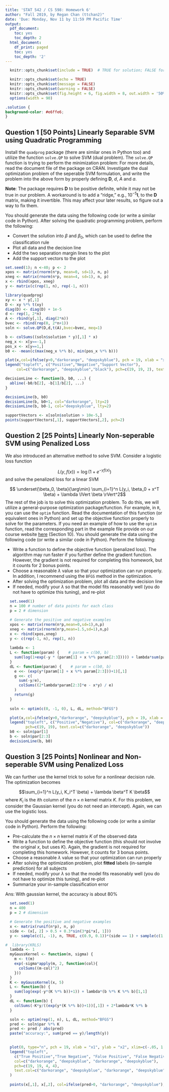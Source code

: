 ```yaml
---
title: 'STAT 542 / CS 598: Homework 6'
author: "Fall 2019, by Regan Chan (ttchan2)"
date: 'Due: Monday, Nov 11 by 11:59 PM Pacific Time'
output:
  pdf_document:
    toc: yes
    toc_depth: 2
  html_document:
    df_print: paged
    toc: yes
    toc_depth: '2'
---
```


```r
  knitr::opts_chunk$set(include = TRUE)  # TRUE for solution; FALSE for questions set

  knitr::opts_chunk$set(echo = TRUE)
  knitr::opts_chunk$set(message = FALSE)
  knitr::opts_chunk$set(warning = FALSE)
  knitr::opts_chunk$set(fig.height = 6, fig.width = 8, out.width = '50%', fig.align = "center")
  options(width = 90)
```

```css
.solution {
background-color: #e6ffe6;
}
```

## Question 1 [50 Points] Linearly Separable SVM using Quadratic Programming

Install the `quadprog` package (there are similar ones in Python too) and utilize the function `solve.QP` to solve SVM (dual problem). The `solve.QP` function is trying to perform the minimization problem:
\begin{align}
\text{minimize} & \quad \frac{1}{2} \boldsymbol\beta^T \mathbf{D} \boldsymbol\beta - d^T \boldsymbol\beta \nonumber \\
\text{subject to} & \quad \mathbf{A}^T \boldsymbol\beta \geq a \nonumber
\end{align}
For more details, read the document file of the \texttt{quadprog} package on CRAN. Investigate the dual optimization problem of the seperable SVM formulation, and write the problem into the above form by properly defining $\mathbf{D}$, $d$, $A$ and $a$. 

__Note__: The package requires $\mathbf{D}$ to be positive definite, while it may not be true in our problem. A workaround is to add a "ridge," e.g., $10^{-5} \mathbf{I}$, to the $\mathbf{D}$ matrix, making it invertible. This may affect your later results, so figure out a way to fix them. 

You should generate the data using the following code (or write a similar code in Python). After solving the quadratic programming problem, perform the following:

* Convert the solution into $\beta$ and $\beta_0$, which can be used to define the classification rule
* Plot all data and the decision line
* Add the two separation margin lines to the plot
* Add the support vectors to the plot


```r
set.seed(1); n <-40; p <- 2
xpos <- matrix(rnorm(n*p, mean=0, sd=1), n, p)
xneg <- matrix(rnorm(n*p, mean=4, sd=1), n, p)
x <- rbind(xpos, xneg)
y <- matrix(c(rep(1, n), rep(-1, n)))

library(quadprog)
xy <- x * y[,1]
D <- xy %*% t(xy)
diag(D) <- diag(D) + 1e-5
d <- rep(1, 2*n)
A <- rbind(y[,1], diag(2*n))
bvec <- rbind(rep(0, 2*n+1))
soln <- solve.QP(D,d,t(A),bvec=bvec, meq=1)

b <- colSums((soln$solution * y)[,1] * x)
neg_x <- x[y==-1,]
pos_x <- x[y==1,]
b0 <- -mean(c(max(neg_x %*% b), min(pos_x %*% b)))

plot(x,col=ifelse(y>0,"darkorange", "deepskyblue"), pch = 19, xlab = "x1", ylab = "x2")
legend("topleft", c("Positive","Negative","Support Vector"), 
     col=c("darkorange", "deepskyblue","black"), pch=c(19, 19, 2), text.col=c("darkorange", "deepskyblue", "black"))

decisionLine <- function(b, b0, ...) {
  abline(-b0/b[2], -b[1]/b[2], ...)
}

decisionLine(b, b0)
decisionLine(b, b0+1, col="darkorange", lty=2)
decisionLine(b, b0-1, col="deepskyblue", lty=2)

supportVectors <- x[soln$solution > 10e-5,]
points(supportVectors[,1], supportVectors[,2], pch=2)
```

## Question 2 [25 Points] Linearly Non-seperable SVM using Penalized Loss

We also introduced an alternative method to solve SVM. Consider a logistic loss function 

$$L(y, f(x)) = \log(1 + e^{- y f(x)})$$
and solve the penalized loss for a linear SVM

$$ \underset{\beta_0, \beta}{\arg\min} \sum_{i=1}^n L(y_i, \beta_0 + x^T \beta) + \lambda \lVert \beta \rVert^2$$
The rest of the job is to solve this optimization problem. To do this, we will utilize a general-purpose optimization package/function. For example, in `R`, you can use the `optim` function. Read the documentation of this function (or equivalent ones in Python) and set up the objective function properly to solve for the parameters. If you need an example of how to use the `optim` function, read the corresponding part in the example file provide on our course website [here](https://teazrq.github.io/stat542/other/r-intro.html) (Section 10). You should generate the data using the following code (or write a similar code in Python). Perform the following:

* Write a function to define the objective function (penalized loss). The algorithm may run faster if you further define the gradient function. However, the gradient is not required for completing this homework, but it counts for 2 bonus points. 
* Choose a reasonable $\lambda$ value so that your optimization can run properly. In addition, I recommend using the `BFGS` method in the optimization. 
* After solving the optimization problem, plot all data and the decision line
* If needed, modify your $\lambda$ so that the model fits reasonably well (you do not have to optimize this tuning), and re-plot

```r
  set.seed(1)
  n = 100 # number of data points for each class
  p = 2 # dimension

  # Generate the positive and negative examples
  xpos <- matrix(rnorm(n*p,mean=0,sd=1),n,p)
  xneg <- matrix(rnorm(n*p,mean=1.5,sd=1),n,p)
  x <- rbind(xpos,xneg)
  y <- c(rep(-1, n), rep(1, n))
  
  lambda <- 1
  L <- function(param) {    # param = c(b0, b)
    sum(log(1+exp(-y * (param[1] + x %*% param[2:3])))) + lambda*sum(param[2:3]^2)
  }
  dL <- function(param) {    # param = c(b0, b)
    e <<- (exp(y*(param[1] + x %*% param[2:3]))+1)[,1]
    g <<- c(
      sum(-y/e),
      colSums((2*lambda*param[2:3]*e - x*y) / e)
    )
    return(g)
  }
  
  soln <- optim(c(0, -1, 0), L, dL, method="BFGS")

  plot(x,col=ifelse(y>0,"darkorange", "deepskyblue"), pch = 19, xlab = "x1", ylab = "x2")
  legend("topleft", c("Positive","Negative"), col=c("darkorange", "deepskyblue"), 
         pch=c(19, 19), text.col=c("darkorange", "deepskyblue"))
  b0 <- soln$par[1]
  b <- soln$par[2:3]
  decisionLine(b, b0)
```

## Question 3 [25 Points] Nonlinear and Non-seperable SVM using Penalized Loss

We can further use the kernel trick to solve for a nonlinear decision rule. The optimization becomes 

$$\sum_{i=1}^n L(y_i, K_i^T \beta) + \lambda \beta^T K \beta$$
where $K_i$ is the $i$th column of the $n \times n$ kernel matrix $K$. For this problem, we consider the Gaussian kernel (you do not need an intercept). Again, we can use the logistic loss. 

You should generate the data using the following code (or write a similar code in Python). Perform the following:

* Pre-calculate the $n \times n$ kernel matrix $K$ of the observed data
* Write a function to define the objective function (this should not involve the original $x$, but uses $K$). Again, the gradient is not required for completing this homework. However, it counts for 3 bonus points. 
* Choose a reasonable $\lambda$ value so that your optimization can run properly
* After solving the optimization problem, plot **fitted** labels (in-sample prediction) for all subjects
* If needed, modify your $\lambda$ so that the model fits reasonably well (you do not have to optimize this tuning), and re-plot
* Summarize your in-sample classification error

Ans: With gaussian kernel, the accuracy is about 80%

```r
  set.seed(1)
  n = 400
  p = 2 # dimension

  # Generate the positive and negative examples
  x <- matrix(runif(n*p), n, p)
  side <- (x[, 2] > 0.5 + 0.3*sin(3*pi*x[, 1]))
  y <- sample(c(1, -1), n, TRUE, c(0.9, 0.1))*(side == 1) + sample(c(1, -1), n, TRUE, c(0.1, 0.9))*(side == 0)

#  library(KRLS)
  lambda <- 1
  myGaussKernel <- function(m, sigma) {
    m <- t(m)
    exp(-sigma*apply(m, 2, function(col){
      colSums((m-col)^2)
    }))
  }
  K <- myGaussKernel(x, 5)
  L <- function(b) {
    sum(log(exp(-y*(K %*% b))+1)) + lambda*(b %*% K %*% b)[1,1]
  }
  dL <- function(b) {
    colSums(-K*y/((exp(y*(K %*% b))+1))[,1]) + 2*lambda*K %*% b
  }

  soln <- optim(rep(1, n), L, dL, method="BFGS")
  pred <- soln$par %*% K
  pred <- pred / abs(pred)
  paste("accuracy:", sum(pred == y)/length(y))

  
  plot(0, type="n", pch = 19, xlab = "x1", ylab = "x2", xlim=c(-.05, 1.05), ylim=c(-.05, 1.3))
  legend("topleft",
    c("True Positive","True Negative", "False Positive", "False Negative"), 
    col=c("darkorange", "deepskyblue", "darkorange", "deepskyblue"),
    pch=c(19, 19, 4, 4),
    text.col=c("darkorange", "deepskyblue", "darkorange", "deepskyblue"),
  )
  
  points(x[,1], x[,2], col=ifelse(pred>0, "darkorange", "deepskyblue"), pch=ifelse(pred==y, 19, 4))
```